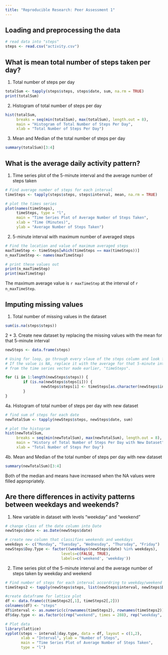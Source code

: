 ```yaml
---
title: "Reproducible Research: Peer Assessment 1"
---
```



## Loading and preprocessing the data
```r
# read data into "steps"
steps <- read.csv("activity.csv")
```


## What is mean total number of steps taken per day?
1. Total number of steps per day
```r
totalSum <- tapply(steps$steps, steps$date, sum, na.rm = TRUE)
print(totalSum)
```

2. Histogram of total number of steps per day
```r
hist(totalSum, 
     breaks = seq(min(totalSum), max(totalSum), length.out = 8),
     main = "Histogram of Total Number of Steps Per Day", 
     xlab = "Total Number of Steps Per Day")
```

3. Mean and Median of the total number of steps per day
```r
summary(totalSum)[3:4]
```

## What is the average daily activity pattern?
1. Time series plot of the 5-minute interval and the average number of steps taken
```r
# Find average number of steps for each interval
timeSteps <- tapply(steps$steps, steps$interval, mean, na.rm = TRUE)

# plot the times series
plot(names(timeSteps), 
     timeSteps, type = "l", 
     main = "Time Series Plot of Average Number of Steps Taken", 
     xlab = "Time (Minutes)", 
     ylab = "Average Number of Steps Taken")
```

2. 5-minute interval with maximum number of averaged steps
```r
# Find the location and value of maximum averaged steps
maxTimeStep <- timeSteps[which(timeSteps == max(timeSteps))]
n_maxTimeStep <- names(maxTimeStep)

# print these values out
print(n_maxTimeStep)
print(maxTimeStep)
```
The maximum average value is `r maxTimeStep` at the interval of `r n_maxTimeStep`.


## Imputing missing values
1. Total number of missing values in the dataset
```r
sum(is.na(steps$steps))
```

2 + 3. Create new dataset by replacing the missing values with the mean for that 5-minute interval
```r
newSteps <- data.frame(steps)

# Using for loop, go through every vlaue of the steps column and look for NA.
# If the value is NA, replace it with the average for that 5-minute interval
# from the time series vector made earlier, "timeSteps".

for (i in 1:length(newSteps$steps)) {
        if (is.na(newSteps$steps[i])) {
                newSteps$steps[i] <- timeSteps[as.character(newSteps$interval[i])]
        }
}
```

4a. Histogram of total number of steps per day with new dataset
```r
# find sum of steps for each date
newTotalSum <- tapply(newSteps$steps, newSteps$date, sum)

# plot the histogram
hist(newTotalSum, 
     breaks = seq(min(newTotalSum), max(newTotalSum), length.out = 8),
     main = "History of Total Number of Steps Per Day with New Dataset", 
     xlab = "Total Number of Steps Per Day")
```

4b. Mean and Median of the total number of steps per day with new dataset
```r
summary(newTotalSum)[3:4]
```

Both of the median and means have increased when the NA values were filled appropriately.

## Are there differences in activity patterns between weekdays and weekends?
1. New variable in dataset with levels "weekday" and "weekend"
```r
# change class of the date column into Date
newSteps$date <- as.Date(newSteps$date)

# create new column that classifies weekends and weekdays
weekdays <- c("Monday", "Tuesday", "Wednesday", "Thursday", "Friday")
newSteps$Day.Type <- factor((weekdays(newSteps$date) %in% weekdays), 
                         levels=c(FALSE, TRUE), 
                         labels=c('weekend', 'weekday'))
```

2. Time series plot of the 5-minute interval and the average number of steps taken by weekday and weekend
```r
# Find number of steps for each interval accordring to weekday/weekend
timeSteps2 <- tapply(newSteps$steps, list(newSteps$interval, newSteps$Day.Type), mean, na.rm = TRUE)

#create dataframe for lattice plot
df <- data.frame(c(timeSteps2[,1], timeSteps2[,2]))
colnames(df) <- "steps"
df$interval <- as.numeric(c(rownames(timeSteps2), rownames(timeSteps2)))
df$day.type <- as.factor(c(rep("weekend", times = 288), rep("weekday", times = 288)))

# Plot data
library(lattice)
xyplot(steps ~ interval|day.type, data = df, layout = c(1,2), 
       xlab = "Interval", ylab = "Number of Steps", 
       main = "Time Series Plot of Average Number of Steps Taken", 
       type = "l")
```